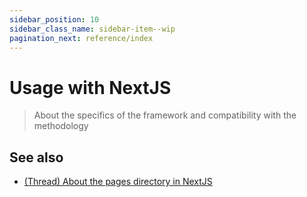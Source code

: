 ```yaml
---
sidebar_position: 10
sidebar_class_name: sidebar-item--wip
pagination_next: reference/index
---
```



# Usage with NextJS

<WIP ticket="225" />

> About the specifics of the framework and compatibility with the methodology

## See also

- [(Thread) About the pages directory in NextJS](https://t.me/feature_sliced/3623)
